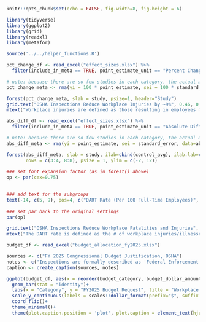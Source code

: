 ```r
knitr::opts_chunk$set(echo = FALSE, fig.width=8, fig.height = 6)

library(tidyverse)
library(ggplot2)
library(grid)
library(readxl)
library(metafor)

source('../../helper_functions.R')
```

```r
pct_change_df <- read_excel("effect_sizes.xlsx") %>%
  filter(include_in_meta == TRUE, point_estimate_unit == "Percent Change")

# note: because there are so few studies in each category, the actual meta-analysis results are not interpretable! I'm just using {rma} so that I can plot the effect sizes using a forest plot
pct_change_meta <- rma(yi = 100 * point_estimate, sei = 100 * standard_error, data=pct_change_df)

forest(pct_change_meta, slab = study, psize=1, header="Study")
grid.text("OSHA Inspections Reduce Workplace Injuries by ~9%", 0.46, 0.9, gp=gpar(cex=1.5))
mtext("Workplace injuries are defined as those resulting in employees missing work (Johnson, Levine,and Toffel 2023)\nor a worker's compensation claim (Levine, Toffel, and Johnson 2012).", side=1, line=4, cex=0.8, adj=0)
```


```r
abs_diff_df <- read_excel("effect_sizes.xlsx") %>%
  filter(include_in_meta == TRUE, point_estimate_unit == "Absolute Difference")

# note: because there are so few studies in each category, the actual meta-analysis results are not interpretable! I'm just using {rma} so that I can plot the effect sizes using a forest plot
abs_diff_meta <- rma(yi = point_estimate, sei = standard_error, data=abs_diff_df)

forest(abs_diff_meta, slab = study, ilab=cbind(control_avg), ilab.lab=c("Baseline"), header = "Study", 
       rows = c(3:4, 8:8), psize = 1, ylim = c(-2, 12))
 
### set font expansion factor (as in forest() above)
op <- par(cex=0.75)

 
### add text for the subgroups
text(-14, c(5, 9), pos=4, c("DART Rate (Per 100 Full-Time Employees)", "Fatality Rate (Per 10,000 Employees)"), font=4, cex = 1.2)
 
### set par back to the original settings
par(op)

grid.text("OSHA Inspections Reduce Workplace Fatalities and Injuries", 0.49, 0.9, gp=gpar(cex=1.5))
mtext("The DART rate is defined as the # of workplace injuries/illnesses causing employees to miss work, be placed\non restricted duties, or be transferred to another job site per 100 full-time employees.", side=1, line=4, cex=0.8, adj=0)
```

```r
budget_df <- read_excel("budget_allocation_fy2025.xlsx")

sources <- c("FY 2025 Congressional Budget Justification, OSHA")
notes <- c("Inspections are formally described as 'Federal Enforcement'", "Compliance assistance represents a combination of assistance at the federal level, state level, and training grants.")
caption <- create_caption(sources, notes)

ggplot(budget_df, aes(x = reorder(budget_category, budget_dollar_amount), y = budget_dollar_amount / 1000000))+
  geom_bar(stat = "identity")+
  labs(x = "Category", y = "FY2025 Budget Request", title = "Workplace Safety Inspections Made Up ~40% of OSHA's Budget \nThis Year", caption = caption)+
  scale_y_continuous(labels = scales::dollar_format(prefix="$", suffix = "M"))+
  coord_flip()+
  theme_minimal()+
  theme(plot.caption.position = 'plot', plot.caption = element_text(hjust = 0))
```